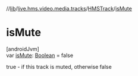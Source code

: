 //[lib](../../../index)/[live.hms.video.media.tracks](../index)/[HMSTrack](index)/[isMute](is-mute)

# isMute

[androidJvm]\
var [isMute](is-mute): [Boolean](https://kotlinlang.org/api/latest/jvm/stdlib/kotlin/-boolean/index.html) = false

true - if this track is muted, otherwise false
